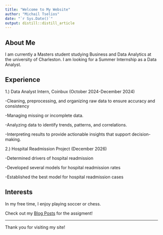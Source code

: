 ```yaml
---
title: "Welcome to My Website"
author: "Michail Tselios"
date: "`r Sys.Date()`"
output: distill::distill_article
---
```


## About Me

I am currently a Masters student studying Business and Data Analytics at the university of Charleston. I am looking for a Summer Internship as a Data Analyst.

## Experience

1.) Data Analyst Intern, Coinbux (October 2024-December 2024)

-Cleaning, preprocessing, and organizing raw data to ensure accuracy and consistency

-Managing missing or incomplete data.

-Analyzing data to identify trends, patterns, and correlations.

-Interpreting results to provide actionable insights that support decision-making.

2.) Hospital Readmission Project (December 2026)

-Determined drivers of hospital readmission

-Developed several models for hospital readmission rates

-Established the best model for hospital readmission cases

## Interests

In my free time, I enjoy playing soccer or chess.

Check out my [Blog Posts](posts.html) for the assigment!

------------------------------------------------------------------------

Thank you for visiting my site!
